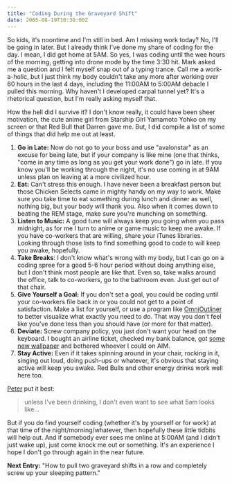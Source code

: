 ```yaml
---
title: "Coding During the Graveyard Shift"
date: 2005-08-19T10:30:00Z
---
```


So kids, it's noontime and I'm still in bed. Am I missing work today? No, I'll be going in later. But I already think I've done my share of coding for the day. I mean, I did get home at 5AM. So yes, I was coding until the wee hours of the morning, getting into drone mode by the time 3:30 hit. Mark asked me a question and I felt myself snap out of a typing trance. Call me a work-a-holic, but I just think my body couldn't take any more after working over 60 hours in the last 4 days, including the 11:00AM to 5:00AM debacle I pulled this morning. Why haven't I developed carpal tunnel yet? It's a rhetorical question, but I'm really asking myself that.

How the hell did I survive it? I don't know really, it could have been sheer motivation, the cute anime girl from Starship Girl Yamamoto Yohko on my screen or that Red Bull that Darren gave me. But, I did compile a list of some of things that did help me out at least.

1.  **Go in Late:** Now do not go to your boss and use "avalonstar" as an excuse for being late, but if your company is like mine (one that thinks, "come in any time as long as you get your work done") go in late. If you know you'll be working through the night, it's no use coming in at 9AM unless plan on leaving at a more civilized hour.
2.  **Eat:** Can't stress this enough. I have never been a breakfast person but those Chicken Selects came in mighty handy on my way to work. Make sure you take time to eat something during lunch and dinner as well, nothing big, but your body will thank you. Also when it comes down to beating the REM stage, make sure you're munching on something.
3.  **Listen to Music:** A good tune will always keep you going when you pass midnight, as for me I turn to anime or game music to keep me awake. If you have co-workers that are willing, share your iTunes libraries. Looking through those lists to find something good to code to will keep you awake, hopefully.
4.  **Take Breaks**: I don't know what's wrong with my body, but I can go on a coding spree for a good 5-6 hour period without doing anything else, but I don't think most people are like that. Even so, take walks around the office, talk to co-workers, go to the bathroom even. Just get out of that chair.
5.  **Give Yourself a Goal:** If you don't set a goal, you could be coding until your co-workers file back in or you could not get to a point of satisfaction. Make a list for yourself, or use a program like [OmniOutliner][1] to better visualize what exactly you need to do. That way you don't feel like you've done less than you should have (or more for that matter).
6.  **Deviate:** Screw company policy, you just don't want your head on the keyboard. I bought an airline ticket, checked my bank balance, got [some new wallpaper][2] and bothered whoever I could on AIM.
7.  **Stay Active:** Even if it takes spinning around in your chair, rocking in it, singing out loud, doing push-ups or whatever, it's obvious that staying active will keep you awake. Red Bulls and other energy drinks work well here too.

[Peter][3] put it best:

> unless I've been drinking, I don't even want to see what 5am looks like...

But if you do find yourself coding (whether it's by yourself or for work) at that time of the night/morning/whatever, then hopefully these little tidbits will help out. And if somebody ever sees me online at 5:00AM (and I didn't just wake up), just come knock me out or something. It's an experience I hope I don't go through again in the near future.

**Next Entry:** "How to pull two graveyard shifts in a row and completely screw up your sleeping pattern."

[1]: http://www.omnigroup.com/applications/omnioutliner/
[2]: http://animepaper.net/
[3]: http://www.peterflaschner.com/
